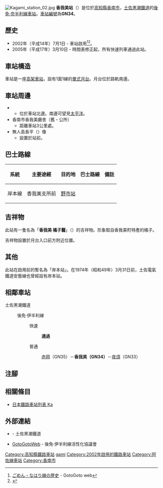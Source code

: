 {{NoteTA|G1=Transport
|T=zh-hans:香我美站;zh-hk:香我美站;zh-tw:香我美車站;
|1=zh-hans:香我美站;zh-hk:香我美站;zh-tw:香我美車站;
}}
{{Infobox station
|公司色 = #00bfff
|站名 = 香我美
|圖片 = Kagami station 01.jpg
|圖片說明 = 車站全景
|日文原名 = 香我美
|平假名 = かがみ
|羅馬拼音 = Kagami
|副站名 = 
|電報略號 = カカ
|所在地 = {{JPN}}[[高知縣|高知縣]][[香南市|香南市]]{{Translink|ja|香我美町岸本}}
|座標 = {{coord|33|32|21.45|N|133|44|14.67|E|type:railwaystation_region:JP-24|display=inline,title}}
|車站構造 = [[高架車站|高架車站]]
|月台配置 = 1面1線
|啟用年月日 = 2002年（[[平成|平成]]14年）7月1日
|廢站年月日 = 
|乘客人數 = 
|上下車人次 = 
|統計年度 = 
|轉車 = 
|全寬備註 = [[無人車站|無人車站]]
|adjacent = {{Adjacent stations|system=土佐黑潮鐵道|line=GN|left=赤岡|right=夜須|note-left=GN35<br>1.4km|note-mid={{車站編號c|#a5aeb4|GN34}}<br>距離[[後免站|後免]]10.7km|note-right=GN33<br>1.7km}}
}}
[[File:Kagami_station_02.jpg|thumb]]
'''香我美站'''（{{jpn|j=香我美駅|hg=かがみえき|rm=Kagami eki|f=y}}）是位於[[高知縣|高知縣]][[香南市|香南市]]{{Translink|ja|香我美町岸本}}，[[土佐黑潮鐵道|土佐黑潮鐵道]]的[[後免·奈半利線|後免·奈半利線]][[鐵路車站|車站]]。[[車站編號|車站編號]]為'''GN34'''。

== 歷史 ==
* 2002年（平成14年）7月1日 - 車站啟用<ref name="ゴトゴトweb 歴史">[http://www.gomen-nahari.com/gaiyou/index.html ごめん・なはり線の歴史] - GotoGoto web</ref><ref name="沿革">{{Cite web|url=http://www.tosakuro.co.jp/tosakuro/company_04_history.html|title=沿革（企業情報）|publisher=[[土佐黑潮鐵道|土佐黑潮鐵道]]|date=|accessdate=2013-11-12|archiveurl=https://web.archive.org/web/20120517031513/http://www.tosakuro.co.jp/tosakuro/company_04_history.html|archivedate=2012年5月17日|language=ja}}</ref>。
* 2005年（平成17年）3月10日 - 時間表修正起，所有快速列車通過此站。

== 車站構造 ==
車站是一座[[高架車站|高架車站]]，設有1面1線的[[單式月台|單式月台]]。月台位於路軌南邊。

== 車站周邊 ==
* {{Translink|ja|国道55号|國道55號}}
** 位於車站北邊。南邊可望見[[太平洋|太平洋]]。
* 香南市香我美廳舍（舊・{{Translink|ja|香我美町}}公所）
** 距離車站3公里處。
* 無人島長平（{{Translink|ja|野村長平}}）像
** 設置於站前。

== 巴士路線 ==
{| class="wikitable"
!系統!!主要途經!!目的地!!巴士路線!!備註
|-
|岸本線||香我美支所前||[[野市站|野市站]]||{{Translink|ja|香南市営バス|香南市營巴士}}||
|}

== 吉祥物 ==
此站有一隻名為「'''香我美 橘子醫'''」（{{jpn|j=かがみ みかんちゃん}}）的吉祥物。形象取自香我美町特產{{Translink|ja|香我美町山北|香我美町山北|山北}}的橘子。

吉祥物設置於月台入口前方附近位置。

== 其他 ==
此站在啟用前的暫名為「岸本站」。在1974年（昭和49年）3月31日前，土佐電氣鐵道安藝線也曾經設有岸本站。
== 相鄰車站 ==
; 土佐黑潮鐵道
: {{Color|#a5aeb4|■}}後免·伊半利線
:: {{Color|red|■}}快速
::: '''通過'''
:: {{Color|#999999|■}}普通
::: [[赤岡站|赤岡]]（GN35）－'''香我美（GN34）'''－[[夜須站|夜須]]（GN33）
== 注腳 ==
{{Reflist}}
== 相關條目 ==
* [[日本鐵路車站列表_Ka|日本鐵路車站列表 Ka]]
== 外部連結 ==
* {{PDFlink|[https://b69acbbf-5e50-4f0d-9125-dbaad1609c12.filesusr.com/ugd/06d37b_8586509d3cfc4358ac985c7772ab56a6.pdf 香我美駅 発車時刻表]}}{{ja icon}} - 土佐黑潮鐵道
* [http://gomen-nahari.com/ GotoGotoWeb]{{ja icon}} - 後免·伊半利線活性化協議會
{{阿佐線}}
{{DEFAULTSORT:Kagami}}
[[Category:高知縣鐵路車站|Category:高知縣鐵路車站]]
[[Category:日本鐵路車站_Ka|gami]]
[[Category:2002年啟用的鐵路車站|Category:2002年啟用的鐵路車站]]
[[Category:阿佐線車站|Category:阿佐線車站]]
[[Category:香南市|Category:香南市]]